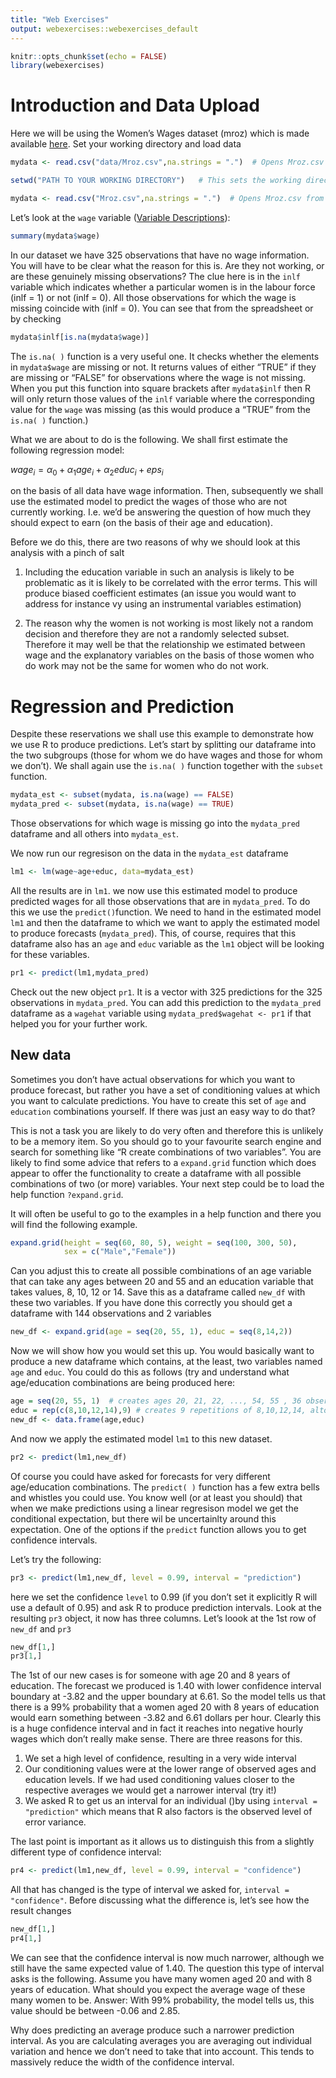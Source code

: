 ```yaml
---
title: "Web Exercises"
output: webexercises::webexercises_default
---
```


```r
knitr::opts_chunk$set(echo = FALSE)
library(webexercises)
```


# Introduction and Data Upload

Here we will be using the Women's Wages dataset (mroz) which is made available [here](https://github.com/datasquad/ECLR/blob/gh-pages/data/Mroz.csv). Set your working directory and load data

```r

mydata <- read.csv("data/Mroz.csv",na.strings = ".")  # Opens Mroz.csv from working directory
```


```r
setwd("PATH TO YOUR WORKING DIRECTORY")   # This sets the working directory, ensure data file is in here

mydata <- read.csv("Mroz.csv",na.strings = ".")  # Opens Mroz.csv from working directory
```


Let's look at the `wage` variable ([Variable Descriptions](http://fmwww.bc.edu/ec-p/data/wooldridge/mroz.des)):

```r
summary(mydata$wage)
```

In our dataset we have 325 observations that have no wage information. You will have to be clear what the reason for this is. Are they not working, or are these genuinely missing observations? The clue here is in the `inlf` variable which indicates whether a particular women is in the labour force (inlf = 1) or not (inlf = 0). All those observations for which the wage is missing coincide with (inlf = 0). You can see that from the spreadsheet or by checking

```r
mydata$inlf[is.na(mydata$wage)]
```

The `is.na( )` function is a very useful one. It checks whether the elements in `mydata$wage` are missing or not. It returns values of either "TRUE" if they are missing or "FALSE" for observations where the wage is not missing. When you put this function into square brackets after `mydata$inlf` then R will only return those values of the `inlf` variable where the corresponding value for the `wage` was missing (as this would produce a "TRUE" from the `is.na( )` function.) 

What we are about to do is the following. We shall first estimate the following regression model: 

$wage_i = \alpha_0 + \alpha_1 age_i + \alpha_2 educ_i + eps_i$

on the basis of all data have wage information. Then, subsequently we shall use the estimated model to predict the wages of those who are not currently working. I.e. we'd be answering the question of how much they should expect to earn (on the basis of their age and education).

Before we do this, there are two reasons of why we should look at this analysis with a pinch of salt

1) Including the education variable in such an analysis is likely to be problematic as it is likely to be correlated with the error terms. This will produce biased coefficient estimates (an issue you would want to address for instance vy using an instrumental variables estimation)

2) The reason why the women is not working is most likely not a random decision and therefore they are not a randomly selected subset. Therefore it may well be that the relationship we estimated between wage and the explanatory variables on the basis of those women who do work may not be the same for women who do not work.

# Regression and Prediction

Despite these reservations we shall use this example to demonstrate how we use R to produce predictions. Let's start by splitting our dataframe into the two subgroups (those for whom we do have wages and those for whom we don't). We shall again use the `is.na( )` function together with the `subset` function.

```r
mydata_est <- subset(mydata, is.na(wage) == FALSE)
mydata_pred <- subset(mydata, is.na(wage) == TRUE)
```

Those observations for which wage is missing go into the `mydata_pred` dataframe and all others into `mydata_est`.

We now run our regresison on the data in the `mydata_est` dataframe

```r
lm1 <- lm(wage~age+educ, data=mydata_est)
```

All the results are in `lm1`. we now use this estimated model to produce predicted wages for all those observations that are in `mydata_pred`. To do this we use the `predict()`function. We need to hand in the estimated model `lm1` and then the dataframe to which we want to apply the estimated model to produce forecasts (`mydata_pred`). This, of course, requires that this dataframe also has an `age` and `educ` variable as the `lm1` object will be looking for these variables.

```r
pr1 <- predict(lm1,mydata_pred)
```

Check out the new object `pr1`. It is a vector with 325 predictions for the 325 observations in `mydata_pred`. You can add this prediction to the `mydata_pred` dataframe as a `wagehat` variable using `mydata_pred$wagehat <- pr1` if that helped you for your further work.

## New data

Sometimes you don't have actual observations for which you want to produce forecast, but rather you have a set of conditioning values at which you want to calculate predictions. You have to create this set of `age` and `education` combinations yourself. If there was just an easy way to do that?

This is not a task you are likely to do very often and therefore this is unlikely to be a memory item. So you should go to your favourite search engine and search for something like "R create combinations of two variables". You are likely to find some advice that refers to a `expand.grid` function which does appear to offer the functionality to create a dataframe with all possible combinations of two (or more) variables. Your next step could be to load the help function `?expand.grid`.

It will often be useful to go to the examples in a help function and there you will find the following example.

```r
expand.grid(height = seq(60, 80, 5), weight = seq(100, 300, 50),
            sex = c("Male","Female"))
```

Can you adjust this to create all possible combinations of an age variable that can take any ages between 20 and 55 and an education variable that takes values, 8, 10, 12 or 14. Save this as a dataframe called `new_df` with these two variables. If you have done this correctly you should get a dataframe with 144 observations and 2 variables


```r
new_df <- expand.grid(age = seq(20, 55, 1), educ = seq(8,14,2))
```






Now we will show how you would set this up. You would basically want to produce a new dataframe which contains, at the least, two variables named `age` and `educ`. You could do this as follows (try and understand what age/education combinations are being produced here:

```r
age = seq(20, 55, 1)  # creates ages 20, 21, 22, ..., 54, 55 , 36 observations
educ = rep(c(8,10,12,14),9) # creates 9 repetitions of 8,10,12,14, altogether 36 observations
new_df <- data.frame(age,educ)
```

And now we apply the estimated model `lm1` to this new dataset.

```r
pr2 <- predict(lm1,new_df)
```

Of course you could have asked for forecasts for very different age/education combinations. The `predict( )` function has a few extra bells and whistles you could use. You know well (or at least you should) that when we make predictions using a linear regresison model we get the conditional expectation, but there wil be uncertainlty around this expectation. One of the options if the `predict` function allows you to get confidence intervals.

Let's try the following:

```r
pr3 <- predict(lm1,new_df, level = 0.99, interval = "prediction")
```

here we set the confidence `level` to 0.99 (if you don't set it explicitly R will use a default of 0.95) and ask R to produce prediction intervals. Look at the resulting `pr3` object, it now has three columns. Let's loook at the 1st row of `new_df` and `pr3`

```r
new_df[1,]
pr3[1,]
```

The 1st of our new cases is for someone with age 20 and 8 years of education. The forecast we produced is 1.40 with lower confidence interval boundary at -3.82 and the upper boundary at 6.61. So the model tells us that there is a 99% probability that a women aged 20 with 8 years of education would earn something between -3.82 and 6.61 dollars per hour. Clearly this is a huge confidence interval and in fact it reaches into negative hourly wages which don't really make sense. There are three reasons for this. 

1) We set a high level of confidence, resulting in a very wide interval
2) Our conditioning values were at the lower range of observed ages and education levels. If we had used conditioning values closer to the respective averages we would get a narrower interval (try it!)
3) We asked R to get us an interval for an individual ()by using `interval = "prediction"` which means that R also factors is the observed level of error variance.

The last point is important as it allows us to distinguish this from a slightly different type of confidence interval: 


```r
pr4 <- predict(lm1,new_df, level = 0.99, interval = "confidence")
```

All that has changed is the type of interval we asked for, `interval = "confidence"`. Before discussing what the difference is, let's see how the result changes

```r
new_df[1,]
pr4[1,]
```

We can see that the confidence interval is now much narrower, although we still have the same expected value of 1.40. The question this type of interval asks is the following. Assume you have many women aged 20 and with 8 years of education. What should you expect the average wage of these many women to be. Answer: With 99% probability, the model tells us, this value should be between -0.06 and 2.85.

Why does predicting an average produce such a narrower prediction interval. As you are calculating averages you are averaging out individual variation and hence we don't need to take that into account. This tends to massively reduce the width of the confidence interval.